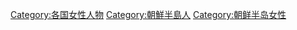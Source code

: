 [[Category:各国女性人物|Category:各国女性人物]]
[[Category:朝鮮半島人|Category:朝鮮半島人]]
[[Category:朝鲜半岛女性|Category:朝鲜半岛女性]]